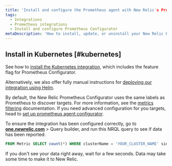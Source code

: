 ```yaml
---
title: 'Install and configure the Prometheus agent with New Relic's Prometheus configurator'
tags:
  - Integrations
  - Prometheus integrations
  - Install and configure Prometheus Configurator
metaDescription: 'How to install, update, or uninstall your New Relic Prometheus Configurator with New Relic for Kubernetes.'
---
```


## Install in Kubernetes [#kubernetes]

See how to [install the Kubernetes integration](/docs/kubernetes-pixie/kubernetes-integration/installation/kubernetes-integration-install-configure), which includes the feature flag for Prometheus Configurator.

Alternatively, we also offer fully manual instructions for [deploying our integration using Helm](/docs/kubernetes-pixie/kubernetes-integration/installation/install-kubernetes-integration-using-helm).

By default, the New Relic Prometheus Configurator uses the same labels as Prometheus to discover targets. For more information, see the [metrics filtering](/docs/integrations/prometheus-integrations/install-configure-prometheus-configurator/filter-prometheus-metrics) documentation. If you need advanced configuration for you targets, head to [set up prometheus agent configurator](/docs/infrastructure/prometheus-integrations/install-configure-prometheus-configurator/set-up-prometheus-agent-configurator).

To ensure the integration has been configured correctly, go to **[one.newrelic.com](https://one.newrelic.com)** > Query builder, and run this NRQL query to see if data has been reported:

```sql
FROM Metric SELECT count(*) WHERE clusterName = 'YOUR_CLUSTER_NAME' since 1 hour ago
```

<Callout variant="tip">
  If you don't see your data right away, wait for a few seconds. Data may take some time to make it to New Relic.
</Callout>
